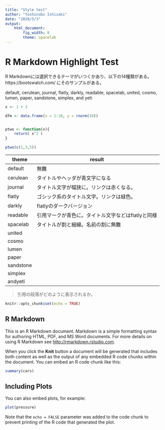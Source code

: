 ```yaml
---
title: "Style test"
author: "Yoshinobu Ishizaki"
date: "2020/5/3"
output: 
    html_document:
        fig_width: 8
        theme: spacelab
---
```


# R Markdown Highlight Test

R Markdownには選択できるテーマがいつくかあり、以下の14種類がある。
https://bootswatch.com/
にそのサンプルがある。

default, cerulean, journal, flatly, darkly, readable, spacelab, united, cosmo, lumen, paper, sandstone, simplex, and yeti


```r
x <- 1 + 3

dfm <- data.frame(x = 1:10, y = rnorm(10))


ptwo <- function(x){
    return( x^2 )
}

ptwo(c(1,3,5))
```

| theme | result |
| ---- | ---- |
| default | 無難 |
| cerulean | タイトルやヘッダが青文字になる |
| journal | タイトル文字が幅狭に。リンクは赤くなる。 |
| flatly | ゴシック系のタイトル文字。リンクは緑色。 |
| darkly | flatlyのダークバージョン |
| readable | 引用マークが青色に。タイトル文字などはflatlyと同様 |
| spacelab | タイトルが割と細線。名前の割に無難 |
| united |  |
| cosmo |  |
| lumen |  |
| paper |  |
| sandstone |  |
| simplex |  |
| andyeti |  |

> 引用の段落がどのように表示されるか。


```r
knitr::opts_chunk$set(echo = TRUE)
```

## R Markdown

This is an R Markdown document. Markdown is a simple formatting syntax for authoring HTML, PDF, and MS Word documents. For more details on using R Markdown see <http://rmarkdown.rstudio.com>.

When you click the **Knit** button a document will be generated that includes both content as well as the output of any embedded R code chunks within the document. You can embed an R code chunk like this:

```r
summary(cars)
```

## Including Plots

You can also embed plots, for example:

```r
plot(pressure)
```

Note that the `echo = FALSE` parameter was added to the code chunk to prevent printing of the R code that generated the plot.

